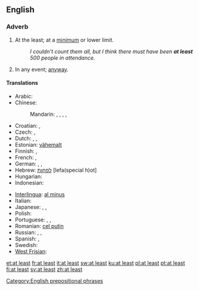 ==English==

===Adverb===
{{en-adv|pos=[[at]] [[least]]|-}}

# At the least; at a [[minimum]] or lower limit.
#: ''I couldn't count them all, but I think there must have been '''at least''' 500 people in attendance.''
# In any event; [[anyway]].

====Translations====
{{trans-top|at a lower limit}}
* Arabic: {{t|ar|على الأقل|tr=3alaa al-'aqall|sc=Arab}}
* Chinese:
*: Mandarin: {{t|zh|至少|tr=zhìshǎo|sc=Hani}},  {{t|zh|頂少|sc=Hani}},  {{t|zh|顶少|tr=dǐngshǎo|sc=Hani}},  {{t|zh|起碼|sc=Hani}},  {{t|zh|起码|tr=qǐmǎ|sc=Hani}}
* Croatian: {{t+|hr|barem}}, {{t-|hr|najmanje}}
* Czech: {{t-|cs|alespoň}}, {{t|cs|přinejmenším}}
* Dutch: {{t-|nl|minstens}}, {{t+|nl|tenminste}}, {{t+|nl|althans}}
* Estonian: [[vähemalt]]
* Finnish: {{t+|fi|ainakin}}, {{t+|fi|vähintään}}
* French: {{t+|fr|au moins}},  {{t+|fr|au minimum}}
* German: {{t+|de|mindestens}},  {{t|de|zumindest}},  {{t|de|wenigstens}}
* Hebrew: [[לפחות]] [lefa(special h)ot]
* Hungarian: {{t+|hu|legalább}}
* Indonesian: {{t-|id|minimal|xs=Indonesian}}
{{trans-mid}}
* [[Interlingua]]: [[al minus]]
* Italian: {{t-|it|almeno}} 
* Japanese: {{t|ja|せめて|tr=semete|sc=Jpan}},  {{t|ja|少なくとも|tr=すなくとも, sunakutomo|sc=Jpan}},  {{t|ja|少なくも|tr=すなくも, sunakumo|sc=Jpan}}
* Polish: {{t+|pl|co najmniej}}
* Portuguese: {{t|pt|ao menos}}, {{t|pt|pelo menos}}, {{t|pt|sequer}}
* Romanian: [[cel puţin]]
* Russian: {{t|ru|по меньшей мере|tr=po mén'šej mére|sc=Cyrl}},  {{t|ru|по крайней мере|tr=po krájnej mére|sc=Cyrl}},  {{t|ru|хотя бы|tr=xotjá by|sc=Cyrl}}
* Spanish: {{t|es|al menos}}, {{t|es|por lo menos}}
* Swedish: {{t+|sv|åtminstone}}
* [[West Frisian]]: {{t-|fy|alteast|xs=West Frisian}}
{{trans-bottom}}

[[Category:English prepositional phrases]]

[[et:at least]]
[[fr:at least]]
[[it:at least]]
[[sw:at least]]
[[ku:at least]]
[[pl:at least]]
[[pt:at least]]
[[fi:at least]]
[[sv:at least]]
[[zh:at least]]